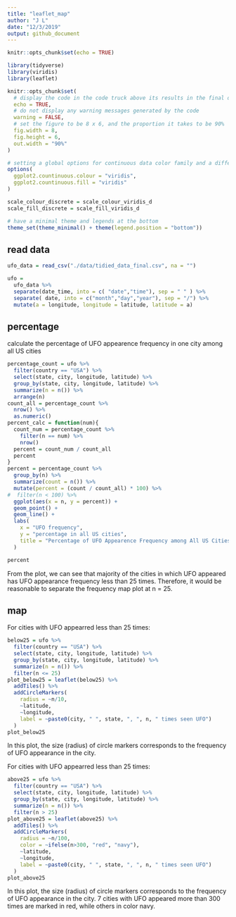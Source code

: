 ```yaml
---
title: "leaflet_map"
author: "J L"
date: "12/3/2019"
output: github_document
---
```


```r
knitr::opts_chunk$set(echo = TRUE)

library(tidyverse)
library(viridis)
library(leaflet)

knitr::opts_chunk$set(
  # display the code in the code truck above its results in the final document
  echo = TRUE,
  # do not display any warning messages generated by the code
  warning = FALSE,
  # set the figure to be 8 x 6, and the proportion it takes to be 90%
  fig.width = 8,
  fig.height = 6, 
  out.width = "90%"
)

# setting a global options for continuous data color family and a different format to set discrete data to have a color family
options(
  ggplot2.countinuous.colour = "viridis",
  ggplot2.countinuous.fill = "viridis"
)

scale_colour_discrete = scale_colour_viridis_d
scale_fill_discrete = scale_fill_viridis_d

# have a minimal theme and legends at the bottom
theme_set(theme_minimal() + theme(legend.position = "bottom"))
```

## read data

```r
ufo_data = read_csv("./data/tidied_data_final.csv", na = "")

ufo =
  ufo_data %>%  
  separate(date_time, into = c( "date","time"), sep = " " ) %>%
  separate( date, into = c("month","day","year"), sep = "/") %>% 
  mutate(a = longitude, longitude = latitude, latitude = a)
```


## percentage

calculate the percentage of UFO appearence frequency in one city among all US cities

```r
percentage_count = ufo %>% 
  filter(country == "USA") %>% 
  select(state, city, longitude, latitude) %>% 
  group_by(state, city, longitude, latitude) %>% 
  summarize(n = n()) %>% 
  arrange(n) 
count_all = percentage_count %>% 
  nrow() %>% 
  as.numeric()
percent_calc = function(num){
  count_num = percentage_count %>% 
    filter(n == num) %>% 
    nrow()
  percent = count_num / count_all
  percent
}
percent = percentage_count %>% 
  group_by(n) %>% 
  summarize(count = n()) %>% 
  mutate(percent = (count / count_all) * 100) %>% 
#  filter(n < 100) %>% 
  ggplot(aes(x = n, y = percent)) +
  geom_point() +
  geom_line() +
  labs(
    x = "UFO frequency",
    y = "percentage in all US cities",
    title = "Percentage of UFO Appearence Frequency among All US Cities"
  )

percent
```

From the plot, we can see that majority of the cities in which UFO appeared has UFO appearance frequency less than 25 times. Therefore, it would be reasonable to separate the frequency map plot at n = 25.

## map

For cities with UFO appearred less than 25 times:

```r
below25 = ufo %>% 
  filter(country == "USA") %>% 
  select(state, city, longitude, latitude) %>% 
  group_by(state, city, longitude, latitude) %>% 
  summarize(n = n()) %>% 
  filter(n <= 25) 
plot_below25 = leaflet(below25) %>% 
  addTiles() %>% 
  addCircleMarkers(
    radius = ~n/10,
    ~latitude,
    ~longitude,
    label = ~paste0(city, " ", state, ", ", n, " times seen UFO")
  )
plot_below25
```

In this plot, the size (radius) of circle markers corresponds to the frequency of UFO appearance in the city.



For cities with UFO appearred less than 25 times:

```r
above25 = ufo %>% 
  filter(country == "USA") %>% 
  select(state, city, longitude, latitude) %>% 
  group_by(state, city, longitude, latitude) %>% 
  summarize(n = n()) %>% 
  filter(n > 25) 
plot_above25 = leaflet(above25) %>% 
  addTiles() %>% 
  addCircleMarkers(
    radius = ~n/100,
    color = ~ifelse(n>300, "red", "navy"),
    ~latitude,
    ~longitude,
    label = ~paste0(city, " ", state, ", ", n, " times seen UFO")
  )
plot_above25
```

In this plot, the size (radius) of circle markers corresponds to the frequency of UFO appearance in the city. 7 cities with UFO appeared more than 300 times are marked in red, while others in color navy.

